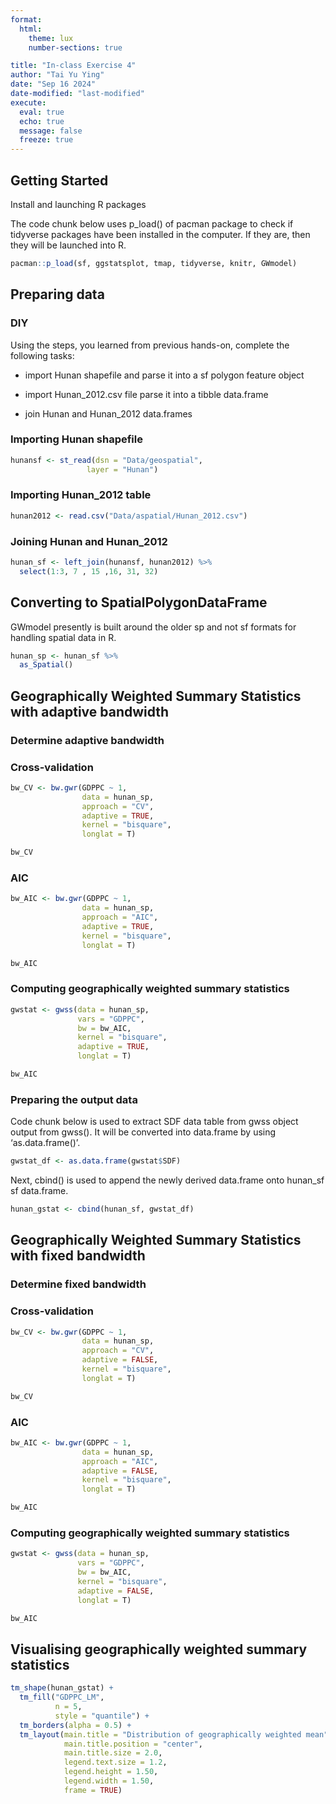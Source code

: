 ```yaml
---
format: 
  html:
    theme: lux
    number-sections: true

title: "In-class Exercise 4"
author: "Tai Yu Ying"
date: "Sep 16 2024"
date-modified: "last-modified"
execute: 
  eval: true
  echo: true
  message: false
  freeze: true
---
```


## Getting Started

Install and launching R packages

The code chunk below uses p_load() of pacman package to check if tidyverse packages have been installed in the computer. If they are, then they will be launched into R.

```r
pacman::p_load(sf, ggstatsplot, tmap, tidyverse, knitr, GWmodel)
```

## Preparing data

::: panel-tabset
### DIY

Using the steps, you learned from previous hands-on, complete the following tasks:

-   import Hunan shapefile and parse it into a sf polygon feature object

-   import Hunan_2012.csv file parse it into a tibble data.frame

-   join Hunan and Hunan_2012 data.frames

### Importing Hunan shapefile

```r
hunansf <- st_read(dsn = "Data/geospatial", 
                 layer = "Hunan")
```

### Importing Hunan_2012 table

```r
hunan2012 <- read.csv("Data/aspatial/Hunan_2012.csv")
```

### Joining Hunan and Hunan_2012

```r
hunan_sf <- left_join(hunansf, hunan2012) %>%
  select(1:3, 7 , 15 ,16, 31, 32)
```
:::

## Converting to SpatialPolygonDataFrame

::: callout-note
GWmodel presently is built around the older sp and not sf formats for handling spatial data in R.
:::

```r
hunan_sp <- hunan_sf %>%
  as_Spatial()
```

## Geographically Weighted Summary Statistics with adaptive bandwidth

### Determine adaptive bandwidth

::: panel-tabset
### Cross-validation

```r
bw_CV <- bw.gwr(GDPPC ~ 1,
                data = hunan_sp,
                approach = "CV",
                adaptive = TRUE,
                kernel = "bisquare",
                longlat = T)
```

```r
bw_CV
```

### AIC

```r
bw_AIC <- bw.gwr(GDPPC ~ 1,
                data = hunan_sp,
                approach = "AIC",
                adaptive = TRUE,
                kernel = "bisquare",
                longlat = T)
```

```r
bw_AIC
```
:::

### Computing geographically weighted summary statistics

```r
gwstat <- gwss(data = hunan_sp,
               vars = "GDPPC",
               bw = bw_AIC,
               kernel = "bisquare",
               adaptive = TRUE,
               longlat = T)
```

```r
bw_AIC
```

### Preparing the output data

Code chunk below is used to extract SDF data table from gwss object output from gwss(). It will be converted into data.frame by using 'as.data.frame()'.

```r
gwstat_df <- as.data.frame(gwstat$SDF)
```

Next, cbind() is used to append the newly derived data.frame onto hunan_sf sf data.frame.

```r
hunan_gstat <- cbind(hunan_sf, gwstat_df)
```

## Geographically Weighted Summary Statistics with fixed bandwidth

### Determine fixed bandwidth

::: panel-tabset
### Cross-validation

```r
bw_CV <- bw.gwr(GDPPC ~ 1,
                data = hunan_sp,
                approach = "CV",
                adaptive = FALSE,
                kernel = "bisquare",
                longlat = T)
```

```r
bw_CV
```

### AIC

```r
bw_AIC <- bw.gwr(GDPPC ~ 1,
                data = hunan_sp,
                approach = "AIC",
                adaptive = FALSE,
                kernel = "bisquare",
                longlat = T)
```

```r
bw_AIC
```
:::

### Computing geographically weighted summary statistics

```r
gwstat <- gwss(data = hunan_sp,
               vars = "GDPPC",
               bw = bw_AIC,
               kernel = "bisquare",
               adaptive = FALSE,
               longlat = T)
```

```r
bw_AIC
```

## Visualising geographically weighted summary statistics

```r
tm_shape(hunan_gstat) +
  tm_fill("GDPPC_LM",
          n = 5,
          style = "quantile") +
  tm_borders(alpha = 0.5) +
  tm_layout(main.title = "Distribution of geographically weighted mean",
            main.title.position = "center",
            main.title.size = 2.0,
            legend.text.size = 1.2,
            legend.height = 1.50,
            legend.width = 1.50,
            frame = TRUE)
```
